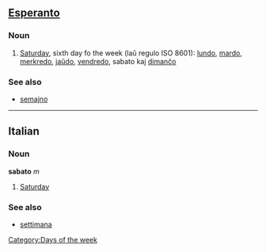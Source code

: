 ==[[Esperanto]]==
===Noun===

#[[Saturday]], sixth day fo the week (laŭ regulo ISO 8601): [[lundo]], [[mardo]], [[merkredo]], [[jaŭdo]], [[vendredo]], sabato kaj [[dimanĉo]]

===See also===
*[[semajno]]

----

==Italian==
===Noun===
'''sabato''' ''m''

# [[Saturday]]

===See also===
*[[settimana]]

[[Category:Days of the week]]